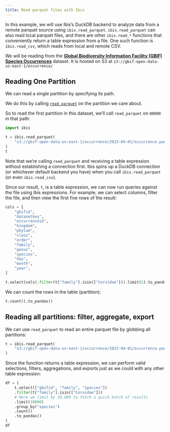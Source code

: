 ```yaml
---
title: Read parquet files with Ibis
---
```


In this example, we will use Ibis's DuckDB backend to analyze data from
a remote parquet source using `ibis.read_parquet`. `ibis.read_parquet` can also
read local parquet files, and there are other `ibis.read_*` functions that
conveniently return a table expression from a file. One such function is
`ibis.read_csv`, which reads from local and remote CSV.

We will be reading from the [**Global Biodiversity Information Facility (GBIF)
Species Occurrences**](https://registry.opendata.aws/gbif/) dataset. It is
hosted on S3 at `s3://gbif-open-data-us-east-1/occurrence/`

## Reading One Partition

We can read a single partition by specifying its path.

We do this by calling
[`read_parquet`](https://ibis-project.org/api/expressions/top_level/#ibis.read_parquet)
on the partition we care about.

So to read the first partition in this dataset, we'll call `read_parquet` on
`00000` in that path:

```python
import ibis

t = ibis.read_parquet(
    "s3://gbif-open-data-us-east-1/occurrence/2023-04-01/occurrence.parquet/000000"
)
t
```

Note that we're calling `read_parquet` and receiving a table expression without
establishing a connection first. Ibis spins up a DuckDB connection (or
whichever default backend you have) when you call `ibis.read_parquet` (or even
`ibis.read_csv`).

Since our result, `t`, is a table expression, we can now run queries against
the file using Ibis expressions. For example, we can select columns, filter the
file, and then view the first five rows of the result:

```python
cols = [
    "gbifid",
    "datasetkey",
    "occurrenceid",
    "kingdom",
    "phylum",
    "class",
    "order",
    "family",
    "genus",
    "species",
    "day",
    "month",
    "year",
]

t.select(cols).filter(t["family"].isin(["Corvidae"])).limit(5).to_pandas()
```

We can count the rows in the table (partition):

```python
t.count().to_pandas()
```

## Reading all partitions: filter, aggregate, export

We can use `read_parquet` to read an entire parquet file by globbing all
partitions:

```python
t = ibis.read_parquet(
    "s3://gbif-open-data-us-east-1/occurrence/2023-04-01/occurrence.parquet/*"
)
```

Since the function returns a table expression, we can perform valid selections,
filters, aggregations, and exports just as we could with any other table
expression:

```python
df = (
    t.select(["gbifid", "family", "species"])
    .filter(t["family"].isin(["Corvidae"]))
    # Here we limit by 10,000 to fetch a quick batch of results
    .limit(10000)
    .group_by("species")
    .count()
    .to_pandas()
)
df
```
